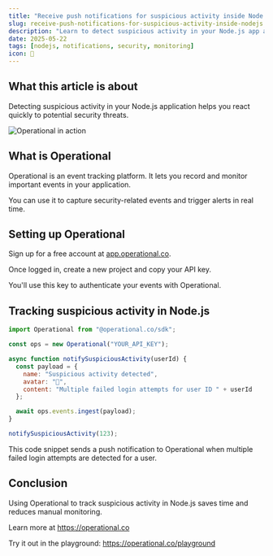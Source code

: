```yaml
---
title: "Receive push notifications for suspicious activity inside Node.js"
slug: receive-push-notifications-for-suspicious-activity-inside-nodejs
description: "Learn to detect suspicious activity in your Node.js app and send real-time push notifications using Operational's event tracking."
date: 2025-05-22
tags: [nodejs, notifications, security, monitoring]
icon: 🚨
---
```


## What this article is about

Detecting suspicious activity in your Node.js application helps you react quickly to potential security threats.

![Operational in action](https://operational.co/images/pitch/ops_insitu.jpg)

## What is Operational

Operational is an event tracking platform. It lets you record and monitor important events in your application.

You can use it to capture security-related events and trigger alerts in real time.

## Setting up Operational

Sign up for a free account at [app.operational.co](https://app.operational.co).

Once logged in, create a new project and copy your API key.

You'll use this key to authenticate your events with Operational.

## Tracking suspicious activity in Node.js

```javascript
import Operational from "@operational.co/sdk";

const ops = new Operational("YOUR_API_KEY");

async function notifySuspiciousActivity(userId) {
  const payload = {
    name: "Suspicious activity detected",
    avatar: "🚨",
    content: "Multiple failed login attempts for user ID " + userId
  };

  await ops.events.ingest(payload);
}

notifySuspiciousActivity(123);
```

This code snippet sends a push notification to Operational when multiple failed login attempts are detected for a user.

## Conclusion

Using Operational to track suspicious activity in Node.js saves time and reduces manual monitoring.

Learn more at https://operational.co

Try it out in the playground: https://operational.co/playground